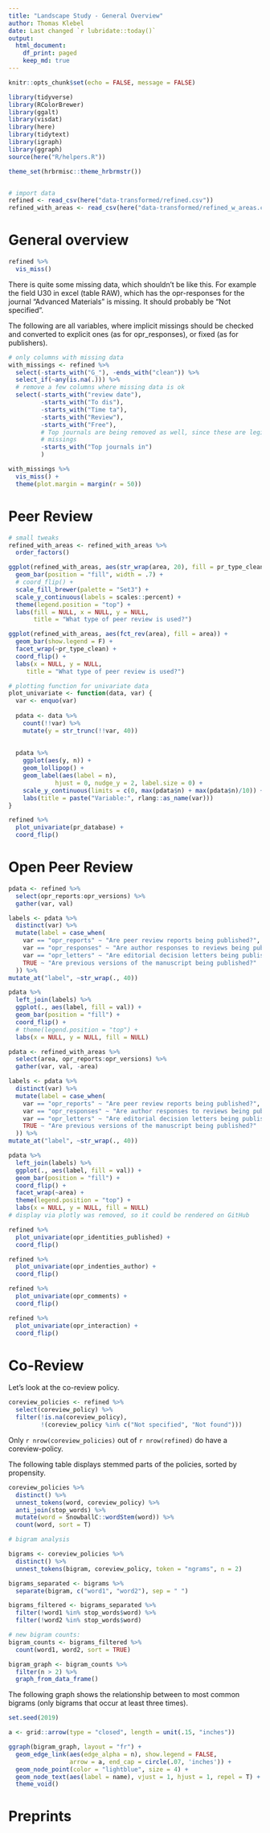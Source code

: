```yaml
---
title: "Landscape Study - General Overview"
author: Thomas Klebel
date: Last changed `r lubridate::today()`
output: 
  html_document:
    df_print: paged
    keep_md: true
---
```



```r
knitr::opts_chunk$set(echo = FALSE, message = FALSE)
```


```r
library(tidyverse)
library(RColorBrewer)
library(ggalt)
library(visdat)
library(here)
library(tidytext)
library(igraph)
library(ggraph)
source(here("R/helpers.R"))

theme_set(hrbrmisc::theme_hrbrmstr())


# import data
refined <- read_csv(here("data-transformed/refined.csv"))
refined_with_areas <- read_csv(here("data-transformed/refined_w_areas.csv"))

```


# General overview
```r
refined %>% 
  vis_miss()
```

There is quite some missing data, which shouldn't be like this. For example
the field U30 in excel (table RAW), which has the opr-responses for the journal
"Advanced Materials" is missing. It should probably be "Not specified".

The following are all variables, where implicit missings should be checked and
converted to explicit ones (as for opr_responses), or fixed (as for publishers).

```r
# only columns with missing data
with_missings <- refined %>% 
  select(-starts_with("G_"), -ends_with("clean")) %>% 
  select_if(~any(is.na(.))) %>% 
  # remove a few columns where missing data is ok
  select(-starts_with("review date"),
         -starts_with("To dis"),
         -starts_with("Time ta"),
         -starts_with("Review"),
         -starts_with("Free"),
         # Top journals are being removed as well, since these are legit 
         # missings
         -starts_with("Top journals in")
         )

with_missings %>% 
  vis_miss() +
  theme(plot.margin = margin(r = 50))
```




# Peer Review
```r
# small tweaks
refined_with_areas <- refined_with_areas %>% 
  order_factors()
```


```r
ggplot(refined_with_areas, aes(str_wrap(area, 20), fill = pr_type_clean)) +
  geom_bar(position = "fill", width = .7) +
  # coord_flip() +
  scale_fill_brewer(palette = "Set3") +
  scale_y_continuous(labels = scales::percent) +
  theme(legend.position = "top") +
  labs(fill = NULL, x = NULL, y = NULL, 
       title = "What type of peer review is used?")
```


```r
ggplot(refined_with_areas, aes(fct_rev(area), fill = area)) +
  geom_bar(show.legend = F) +
  facet_wrap(~pr_type_clean) +
  coord_flip() +
  labs(x = NULL, y = NULL, 
     title = "What type of peer review is used?")
```


```r
# plotting function for univariate data
plot_univariate <- function(data, var) {
  var <- enquo(var)
  
  pdata <- data %>% 
    count(!!var) %>% 
    mutate(y = str_trunc(!!var, 40))
  
  
  pdata %>% 
    ggplot(aes(y, n)) +
    geom_lollipop() +
    geom_label(aes(label = n),
             hjust = 0, nudge_y = 2, label.size = 0) +
    scale_y_continuous(limits = c(0, max(pdata$n) + max(pdata$n)/10)) +
    labs(title = paste("Variable:", rlang::as_name(var)))
}
```



```r
refined %>% 
  plot_univariate(pr_database) +
  coord_flip()
```






# Open Peer Review
```r
pdata <- refined %>% 
  select(opr_reports:opr_versions) %>% 
  gather(var, val)

labels <- pdata %>% 
  distinct(var) %>% 
  mutate(label = case_when(
    var == "opr_reports" ~ "Are peer review reports being published?",
    var == "opr_responses" ~ "Are author responses to reviews being published?",
    var == "opr_letters" ~ "Are editorial decision letters being published?",
    TRUE ~ "Are previous versions of the manuscript being published?"
  )) %>% 
mutate_at("label", ~str_wrap(., 40))

pdata %>% 
  left_join(labels) %>% 
  ggplot(., aes(label, fill = val)) +
  geom_bar(position = "fill") +
  coord_flip() +
  # theme(legend.position = "top") +
  labs(x = NULL, y = NULL, fill = NULL) 
```

```r
pdata <- refined_with_areas %>% 
  select(area, opr_reports:opr_versions) %>% 
  gather(var, val, -area)

labels <- pdata %>% 
  distinct(var) %>% 
  mutate(label = case_when(
    var == "opr_reports" ~ "Are peer review reports being published?",
    var == "opr_responses" ~ "Are author responses to reviews being published?",
    var == "opr_letters" ~ "Are editorial decision letters being published?",
    TRUE ~ "Are previous versions of the manuscript being published?"
  )) %>% 
mutate_at("label", ~str_wrap(., 40))

pdata %>% 
  left_join(labels) %>% 
  ggplot(., aes(label, fill = val)) +
  geom_bar(position = "fill") +
  coord_flip() +
  facet_wrap(~area) +
  theme(legend.position = "top") +
  labs(x = NULL, y = NULL, fill = NULL) 
# display via plotly was removed, so it could be rendered on GitHub
```



```r
refined %>% 
  plot_univariate(opr_identities_published) +
  coord_flip() 

refined %>% 
  plot_univariate(opr_indenties_author) +
  coord_flip()

refined %>% 
  plot_univariate(opr_comments) +
  coord_flip()

refined %>% 
  plot_univariate(opr_interaction) +
  coord_flip()
```

# Co-Review
Let's look at the co-review policy.

```r
coreview_policies <- refined %>% 
  select(coreview_policy) %>% 
  filter(!is.na(coreview_policy),
         !(coreview_policy %in% c("Not specified", "Not found")))
```

Only `r nrow(coreview_policies)` out of `r nrow(refined)` do have a 
coreview-policy.

The following table displays stemmed parts of the policies, sorted by propensity.
```r
coreview_policies %>% 
  distinct() %>% 
  unnest_tokens(word, coreview_policy) %>% 
  anti_join(stop_words) %>% 
  mutate(word = SnowballC::wordStem(word)) %>% 
  count(word, sort = T) 
```


```r
# bigram analysis

bigrams <- coreview_policies %>% 
  distinct() %>%
  unnest_tokens(bigram, coreview_policy, token = "ngrams", n = 2)

bigrams_separated <- bigrams %>%
  separate(bigram, c("word1", "word2"), sep = " ")

bigrams_filtered <- bigrams_separated %>%
  filter(!word1 %in% stop_words$word) %>%
  filter(!word2 %in% stop_words$word)

# new bigram counts:
bigram_counts <- bigrams_filtered %>% 
  count(word1, word2, sort = TRUE)

bigram_graph <- bigram_counts %>%
  filter(n > 2) %>%
  graph_from_data_frame()
```

The following graph shows the relationship between to most common bigrams (only
bigrams that occur at least three times).

```r
set.seed(2019)

a <- grid::arrow(type = "closed", length = unit(.15, "inches"))

ggraph(bigram_graph, layout = "fr") +
  geom_edge_link(aes(edge_alpha = n), show.legend = FALSE,
                 arrow = a, end_cap = circle(.07, 'inches')) +
  geom_node_point(color = "lightblue", size = 4) +
  geom_node_text(aes(label = name), vjust = 1, hjust = 1, repel = T) +
  theme_void()
```



# Preprints
